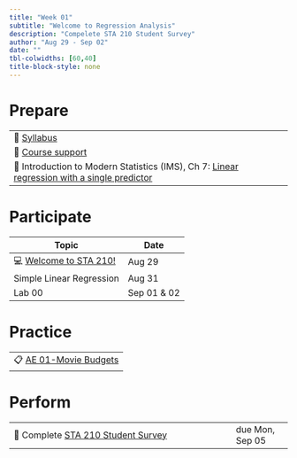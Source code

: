 ```yaml
---
title: "Week 01"
subtitle: "Welcome to Regression Analysis"
description: "Compelete STA 210 Student Survey"
author: "Aug 29 - Sep 02"
date: ""
tbl-colwidths: [60,40]
title-block-style: none
---
```


# Prepare

|                                                                                                                                                 |
|------------------------------------------------------------------------|
| 📖 [Syllabus](../syllabus.qmd)                                                                                                                  |
| 📖 [Course support](../support.qmd)                                                                                                             |
| 📖 Introduction to Modern Statistics (IMS), Ch 7: [Linear regression with a single predictor](https://openintro-ims.netlify.app/model-slr.html) |

# Participate

| Topic                                               | Date        |
|-----------------------------------------------------|-------------|
| 💻 [Welcome to STA 210!](../slides/01-welcome.html) | Aug 29      |
| Simple Linear Regression                            | Aug 31      |
| Lab 00                                              | Sep 01 & 02 |

# Practice

|                                                  |
|--------------------------------------------------|
| 📋 [AE 01-Movie Budgets](../ae/ae-01-movies.qmd) |

# Perform

|                                                                                              |                 |
|---------------------------------------------------------|---------------|
| 📝 Complete [STA 210 Student Survey](https://duke.qualtrics.com/jfe/form/SV_cGV5IKoeadWR59s) | due Mon, Sep 05 |
